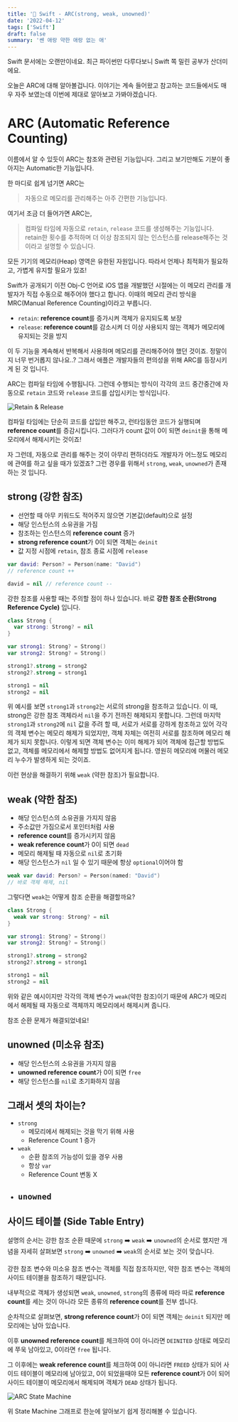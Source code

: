 ```yaml
---
title: '🍎 Swift - ARC(strong, weak, unowned)'
date: '2022-04-12'
tags: ['Swift']
draft: false
summary: '쎈 애랑 약한 애랑 없는 애'
---
```


Swift 문서에는 오랜만이네요. 최근 파이썬만 다루다보니 Swift 쪽 밀린 공부가 산더미에요.

오늘은 ARC에 대해 알아볼겁니다. 이야기는 계속 들어왔고 참고하는 코드들에서도 매우 자주 보였는데 이번에 제대로 알아보고 가봐야겠습니다.

# ARC (Automatic Reference Counting)

이름에서 알 수 있듯이 ARC는 참조와 관련된 기능입니다. 그리고 보기만해도 기분이 좋아지는 Automatic한 기능입니다.

한 마디로 쉽게 넘기면 ARC는

> 자동으로 메모리를 관리해주는 아주 간편한 기능입니다.

여기서 조금 더 들어가면 ARC는,

> 컴파일 타임에 자동으로 `retain`, `release` 코드를 생성해주는 기능입니다. retain한 횟수를 추적하며 더 이상 참조되지 않는 인스턴스를 release해주는 것 이라고 설명할 수 있습니다.

모든 기기의 메모리(Heap) 영역은 유한된 자원입니다. 따라서 언제나 최적화가 필요하고, 가볍게 유지할 필요가 있죠!

Swift가 공개되기 이전 Obj-C 언어로 iOS 앱을 개발했던 시절에는 이 메모리 관리를 개발자가 직접 수동으로 해주어야 했다고 합니다. 이때의 메모리 관리 방식을 MRC(Manual Reference Counting)이라고 부릅니다.

- `retain`: **reference count**를 증가시켜 객체가 유지되도록 보장
- `release`: **reference count**를 감소시켜 더 이상 사용되지 않는 객체가 메모리에 유지되는 것을 방지

이 두 기능을 계속해서 반복해서 사용하며 메모리를 관리해주어야 했던 것이죠. 정말이지 너무 번거롭지 않나요..? 그래서 애플은 개발자들의 편의성을 위해 ARC를 등장시키게 된 것 입니다.

ARC는 컴파일 타임에 수행됩니다. 그런데 수행되는 방식이 각각의 코드 중간중간에 자동으로 `retain` 코드와 `release` 코드를 삽입시키는 방식입니다.

![Retain & Release](retainrelease)

컴파일 타임에는 단순히 코드를 삽입만 해주고, 런타임동안 코드가 실행되며 **reference count**를 증감시킵니다. 그러다가 count 값이 0이 되면 `deinit`을 통해 메모리에서 해제시키는 것이죠!

자 그런데, 자동으로 관리를 해주는 것이 아무리 편하더라도 개발자가 어느정도 메모리에 관여를 하고 싶을 때가 있겠죠? 그런 경우를 위해서 `strong`, `weak`, `unowned`가 존재하는 것 입니다.

## strong (강한 참조)

- 선언할 때 아무 키워드도 적어주지 않으면 기본값(default)으로 설정
- 해당 인스턴스의 소유권을 가짐
- 참조하는 인스턴스의 **reference count** 증가
- **strong reference count**가 0이 되면 객체는 `deinit`
- 값 지정 시점에 `retain`, 참조 종료 시점에 `release`

```swift
var david: Person? = Person(name: "David")
// reference count ++

david = nil // reference count --
```

강한 참조를 사용할 때는 주의할 점이 하나 있습니다. 바로 **강한 참조 순환(Strong Reference Cycle)** 입니다.

```swift
class Strong {
  var strong: Strong? = nil
}

var strong1: Strong? = Strong()
var strong2: Strong? = Strong()

strong1?.strong = strong2
strong2?.strong = strong1

strong1 = nil
strong2 = nil
```

위 예시를 보면 `strong1`과 `strong2`는 서로의 strong을 참조하고 있습니다. 이 때, strong은 강한 참조 객체라서 `nil`을 주기 전까진 해제되지 못합니다.
그런데 마지막 `strong1`과 `strong2`에 `nil` 값을 주려 할 때, 서로가 서로를 강하게 참조하고 있어 각각의 객체 변수는 메모리 해제가 되었지만, 객체 자체는 여전히 서로를 참조하며 메모리 해제가 되지 못합니다.
이렇게 되면 객체 변수는 이미 해제가 되어 객체에 접근할 방법도 없고, 객체를 메모리에서 해제할 방법도 없어지게 됩니다.
영원히 메모리에 머물러 메모리 누수가 발생하게 되는 것이죠.

이런 현상을 해결하기 위해 `weak` (약한 참조)가 필요합니다.

## weak (약한 참조)

- 해당 인스턴스의 소유권을 가지지 않음
- 주소값만 가짐으로서 포인터처럼 사용
- **reference count**를 증가시키지 않음
- **weak reference count**가 0이 되면 `dead`
- 메모리 해제될 때 자동으로 `nil`로 초기화
- 해당 인스턴스가 `nil` 일 수 있기 때문에 항상 `optional`이어야 함

```swift
weak var david: Person? = Person(named: "David")
// 바로 객체 해제, nil
```

그렇다면 `weak`는 어떻게 참조 순환을 해결할까요?

```swift
class Strong {
  weak var strong: Strong? = nil
}

var strong1: Strong? = Strong()
var strong2: Strong? = Strong()

strong1?.strong = strong2
strong2?.strong = strong1

strong1 = nil
strong2 = nil
```

위와 같은 예시이지만 각각의 객체 변수가 `weak`(약한 참조)이기 때문에 ARC가 메모리에서 해제될 때 자동으로 객체까지 메모리에서 해제시켜 줍니다.

참조 순환 문제가 해결되었네요!

## unowned (미소유 참조)

- 해당 인스턴스의 소유권을 가지지 않음
- **unowned reference count**가 0이 되면 `free`
- 해당 인스턴스를 `nil`로 초기화하지 않음


## 그래서 셋의 차이는?

- `strong`
  - 메모리에서 해제되는 것을 막기 위해 사용
  - Reference Count 1 증가
- `weak`
  - 순환 참조의 가능성이 있을 경우 사용
  - 항상 `var`
  - Reference Count 변동 X
- `unowned`
  - 

## 사이드 테이블 (Side Table Entry)

설명의 순서는 강한 참조 순환 때문에 `strong` ➡️ `weak` ➡️ `unowned`의 순서로 했지만 개념을 자세히 살펴보면 `strong` ➡️ `unowned` ➡️ `weak`의 순서로 보는 것이 맞습니다.

강한 참조 변수와 미소유 참조 변수는 객체를 직접 참조하지만, 약한 참조 변수는 객체의 사이드 테이블을 참조하기 때문입니다.

내부적으로 객체가 생성되면 `weak`, `unowned`, `strong`의 종류에 따라 따로 **reference count**를 세는 것이 아니라 모든 종류의 **reference count**를 전부 셉니다.

순차적으로 살펴보면,
**strong reference count**가 0이 되면 객체는 `deinit` 되지만 메모리에는 남아 있습니다.

이후 **unowned reference count**를 체크하여 0이 아니라면 `DEINITED` 상태로 메모리에 쭈욱 남아있고, 0이라면 `free` 됩니다.

그 이후에는 **weak reference count**를 체크하여 0이 아니라면 `FREED` 상태가 되어 사이드 테이블이 메모리에 남아있고, 0이 되었을때야 모든 **reference count**가 0이 되어 사이드 테이블이 메모리에서 해제되며 객체가 `DEAD` 상태가 됩니다.

![ARC State Machine](ARCStateMachine)

위 State Machine 그래프로 한눈에 알아보기 쉽게 정리해볼 수 있습니다.
